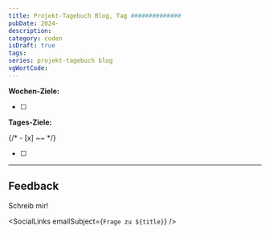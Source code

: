 ---
title: Projekt-Tagebuch Blog, Tag ##############
pubDate: 2024-
description:
category: coden
isDraft: true
tags:
series: projekt-tagebuch blog
vgWortCode:
---

<DateFormatter date={pubDate} weekday />

**Wochen-Ziele:**

- [ ]

**Tages-Ziele:**

{/* - [x] ~[](#)~ */}

- [ ]

---

## Feedback

<Accordion>
Schreib mir!

<SocialLinks emailSubject={`Frage zu ${title}`} />

</Accordion>
